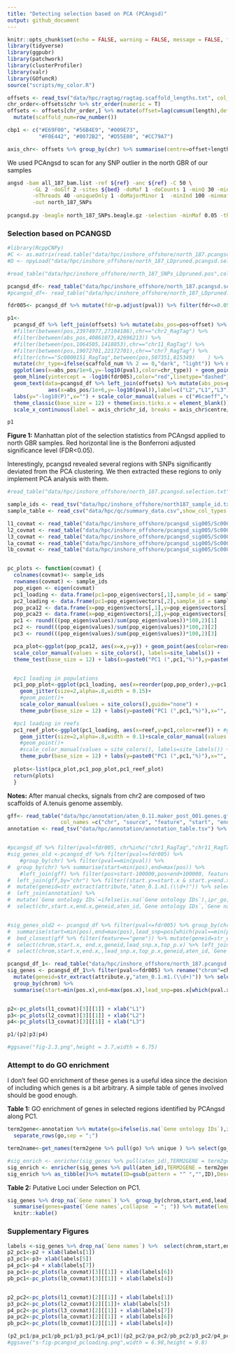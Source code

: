 ```yaml
---
title: "Detecting selection based on PCA (PCAngsd)"
output: github_document
---
```


```r
knitr::opts_chunk$set(echo = FALSE, warning = FALSE, message = FALSE, fig.retina = 2)
library(tidyverse)
library(ggpubr)
library(patchwork)
library(clusterProfiler)
library(valr)
library(GOfuncR)
source("scripts/my_color.R")

offsets <- read_tsv("data/hpc/ragtag/ragtag.scaffold_lengths.txt", col_names = c("chr","length"),show_col_types = FALSE)
chr_order<-offsets$chr %>% str_order(numeric = T)
offsets <- offsets[chr_order,] %>% mutate(offset=lag(cumsum(length),default=0)) %>% 
  mutate(scaffold_num=row_number())

cbp1 <- c("#E69F00", "#56B4E9", "#009E73",
          "#F0E442", "#0072B2", "#D55E00", "#CC79A7")

axis_chr<- offsets %>% group_by(chr) %>% summarise(centre=offset+length/2) %>% mutate(chr_id=ifelse(grepl(chr,pattern="chr"),chr,"Unplaced")) %>% group_by(chr_id) %>% summarise(centre=(max(centre)+min(centre))/2) %>% mutate(chr_id=str_remove(chr_id,"_RagTag"),chr_id=str_remove(chr_id,"chr"))
```


We used PCAngsd to scan for any SNP outlier in the north GBR of our samples

```bash
angsd -bam all_187_bam.list -ref ${ref} -anc ${ref} -C 50 \
        -GL 2 -doGlf 2 -sites ${bed} -doMaf 1 -doCounts 1 -minQ 30 -minMapQ 30 -skipTriallelic 1 \
        -nThreads 40 -uniqueOnly 1 -doMajorMinor 1  -minInd 100 -minmaf 0.05 -SNP_pval 1e-6 \
        -out north_187_SNPs
        
pcangsd.py -beagle north_187_SNPs.beagle.gz -selection -minMaf 0.05 -threads 2 -o north_187.pcangsd -sites_save
```

### Selection based on PCANGSD

```r
#library(RcppCNPy)
#C <- as.matrix(read.table("data/hpc/inshore_offshore/north_187.pcangsd.cov")) # Reads in estimated covariance matrix
#D <- npyLoad("data/hpc/inshore_offshore/north_187_LDpruned.pcangsd.selection.npy") # Reads PC based selection statistics

#read_table("data/hpc/inshore_offshore/north_187_SNPs_LDpruned.pos",col_names = c("chr","pos")) %>% add_column(stat=D,pval=pchisq(stat, 1, lower.tail=FALSE)) %>% write.table("data/hpc/inshore_offshore/north_187_LDpruned.pcangsd.selection.txt",quote = F,row.names = F,sep = "\t",col.names = F)

pcangsd_df<- read_table("data/hpc/inshore_offshore/north_187.pcangsd.selection.ragtag.txt",col_names = c("chr","pos","stat","pval"))
#pcangsd_df<- read_table("data/hpc/inshore_offshore/north_187_LDpruned.pcangsd.selection.ragtag.txt",col_names = c("chr","pos","stat","pval"))

fdr005<- pcangsd_df %>% mutate(fdr=p.adjust(pval)) %>% filter(fdr<=0.05) %>% arrange(desc(fdr)) %>% top_n(1) %>% pull(pval) 

p1<-
  pcangsd_df %>% left_join(offsets) %>% mutate(abs_pos=pos+offset) %>% 
  #filter(between(pos,23974977,27104186),chr=="chr2_RagTag") %>% 
  #filter(between(abs_pos,40861073,42696213)) %>% 
  #filter(between(pos,1064505,1418853),chr=="chr11_RagTag") %>% 
  #filter(between(pos,19072701,22172701),chr=="chr7_RagTag") %>% 
  #filter(chr=="Sc0000151_RagTag",between(pos,507351,815349)	) %>% 
  mutate(chr_type=ifelse(scaffold_num %% 2 == 0,"dark", "light")) %>% mutate(chr_type=ifelse(grepl(chr,pattern="chr"),chr_type,"unplaced")) %>% 
  ggplot(aes(x=abs_pos/1e+6,y=-log10(pval),color=chr_type)) + geom_point(size=1,alpha=.6) +
  geom_hline(yintercept = -log10(fdr005),color="red",linetype="dashed") +
  geom_text(data=pcangsd_df %>% left_join(offsets) %>% mutate(abs_pos=pos+offset) %>% filter(pval<=1e-10) %>% group_by(chr) %>% filter(pval==min(pval)),
             aes(x=abs_pos/1e+6,y=-log10(pval)),label=c("L2","L1","L3"),color="black",hjust=-0.3) + 
  labs(y="-log10(P)",x="") + scale_color_manual(values = c("#6caeff","#2b5d9b","grey"),guide="none") + 
  theme_classic(base_size = 12) + theme(axis.ticks.x = element_blank()) + 
  scale_x_continuous(label = axis_chr$chr_id, breaks = axis_chr$centre/1e6)

p1
```

**Figure 1:** Manhattan plot of the selection statistics from PCAngsd applied to north GBR samples. Red horizontal line is the Bonferroni adjusted significance level (FDR<0.05).

Interestingly, pcangsd revealed several regions with SNPs significantly deviated from the PCA clustering. We then extracted these regions to only implement PCA analysis with them.

```r
#read_table("data/hpc/inshore_offshore/north_187.pcangsd.selection.txt",col_names = c("chr","pos","score","pval")) %>% filter(pval<fdr005) %>% select(chr,pos) %>% write.table("north_187.pcangsd_selection.sig005.pos",quote = F,sep = "\t",row.names = F,col.names = F)

sample_ids <- read_tsv("data/hpc/inshore_offshore/north187_sample_id.txt", col_names = "sample_id",show_col_types = FALSE) %>% pull(sample_id)
sample_table <- read_csv("data/hpc/qc/summary_data.csv",show_col_types = FALSE) %>% select(sample_id,pop,location,reef) %>% mutate(reef=ifelse(reef=="Outer","Offshore","Inshore"))

l1_covmat <- read_table("data/hpc/inshore_offshore/pcangsd_sig005/Sc0000013_chr1_RagTag.pcangsd.cov",col_names = F) %>% as.matrix()
l2_covmat <- read_table("data/hpc/inshore_offshore/pcangsd_sig005/Sc0000135_chr11_RagTag.pcangsd.cov",col_names = F) %>% as.matrix()
l3_covmat <- read_table("data/hpc/inshore_offshore/pcangsd_sig005/Sc0000214_Sc0000151_RagTag.pcangsd.cov",col_names = F) %>% as.matrix()
la_covmat <- read_table("data/hpc/inshore_offshore/pcangsd_sig005/Sc0000185_chr2a_RagTag.pcangsd.cov",col_names = F) %>% as.matrix()
lb_covmat <- read_table("data/hpc/inshore_offshore/pcangsd_sig005/Sc0000097_chr2b_RagTag.pcangsd.cov",col_names = F) %>% as.matrix()


pc_plots <- function(covmat) {
  colnames(covmat)<- sample_ids
  rownames(covmat) <- sample_ids
  pop_eigen <- eigen(covmat)
  pc1_loading <- data.frame(pc1=pop_eigen$vectors[,1],sample_id = sample_ids) %>% left_join(sample_table) %>% mutate(pop_order=site_order()[pop])
  pc2_loading <- data.frame(pc1=pop_eigen$vectors[,2],sample_id = sample_ids) %>% left_join(sample_table) %>% mutate(pop_order=site_order()[pop])
  pop_pca12 <- data.frame(x=pop_eigen$vectors[,1],y=pop_eigen$vectors[,2],sample_id = sample_ids) %>% left_join(sample_table) %>% mutate(pop_order=site_order()[pop])
  pop_pca23 <- data.frame(x=pop_eigen$vectors[,2],y=pop_eigen$vectors[,3],sample_id = sample_ids) %>% left_join(sample_table) %>% mutate(pop_order=site_order()[pop])
  pc1 <- round(((pop_eigen$values)/sum(pop_eigen$values))*100,2)[1]
  pc2 <- round(((pop_eigen$values)/sum(pop_eigen$values))*100,2)[2]
  pc3 <- round(((pop_eigen$values)/sum(pop_eigen$values))*100,2)[3]

  pca_plot<-ggplot(pop_pca12, aes(x=x,y=y)) + geom_point(aes(color=reorder(pop,pop_order),shape=reef),size=2)+ 
  scale_color_manual(values = site_colors(), labels=site_labels()) + 
  theme_test(base_size = 12) + labs(x=paste0("PC1 (",pc1,"%)"),y=paste0("PC2 (",pc2,"%)"), shape="Location", color="Reef")


  #pc1 loading in populations
  pc1_pop_plot<-ggplot(pc1_loading, aes(x=reorder(pop,pop_order),y=pc1,color=reorder(pop,pop_order))) + #geom_point(aes(color=reorder(pop,pop_order),shape=reef),size=2)+ 
    geom_jitter(size=2,alpha=.8,width = 0.15)+
    #geom_point()+
    scale_color_manual(values = site_colors(),guide="none") + 
    theme_pubr(base_size = 12) + labs(y=paste0("PC1 (",pc1,"%)"),x="", shape="", color="")

  #pc1 loading in reefs
  pc1_reef_plot<-ggplot(pc1_loading, aes(x=reef,y=pc1,color=reef)) + #geom_point(aes(color=reorder(pop,pop_order),shape=reef),size=2)+ 
    geom_jitter(size=2,alpha=.8,width = 0.1)+scale_color_manual(values = cbp1,guide="none") +
    #geom_point()+
    #scale_color_manual(values = site_colors(), labels=site_labels()) + 
    theme_pubr(base_size = 12) + labs(y=paste0("PC1 (",pc1,"%)"),x="", shape="", color="")
  
  plots<-list(pca_plot,pc1_pop_plot,pc1_reef_plot)
  return(plots)
  }

```

**Notes:** After manual checks, signals from chr2 are composed of two scaffolds of A.tenuis genome assembly.

```r
gff<- read_table("data/hpc/annotation/aten_0.11.maker_post_001.genes.gff",
                 col_names =c("chr", "source", "feature", "start", "end", "score","strand", "frame", "attribute")) %>% rename("chrom"=chr)
annotation <- read_tsv("data/hpc/annotation/annotation_table.tsv") %>% mutate(geneid=str_remove(aten_id,"\\.m1$"))


#pcangsd_df %>% filter(pval<fdr005, chr%in%c("chr1_RagTag","chr11_RagTag","Sc0000151_RagTag")) %>% 
#sig_genes_old <-pcangsd_df %>% filter(pval<=fdr005) %>% 
    #group_by(chr) %>% filter(pval==min(pval)) %>% 
#  group_by(chr) %>% summarise(start=min(pos),end=max(pos)) %>% 
    #left_join(gff) %>% filter(pos>start-100000,pos<end+100000, feature=="gene")
#  left_join(gff,by="chr") %>% filter((start.y>=start.x & start.y<end.x)|(end.y>=start.x &end.y<=end.x), feature=="gene") %>% 
#  mutate(geneid=str_extract(attribute,"aten_0.1.m1.(\\d+)")) %>% select(chr,start.x,end.x,geneid) %>% 
#  left_join(annotation) %>% 
#  mutate(`Gene ontology IDs`=ifelse(is.na(`Gene ontology IDs`),ipr_go,`Gene ontology IDs`)) %>% drop_na(`Gene ontology IDs`) %>% 
#  select(chr,start.x,end.x,geneid,aten_id,`Gene ontology IDs`,`Gene names`)


#sig_genes_old2 <- pcangsd_df %>% filter(pval<=fdr005) %>% group_by(chr)  %>% 
#  summarise(start=min(pos),end=max(pos),lead_snp=pos[which(pval==min(pval))],top_p=min(pval)) %>% rename("chrom"=chr) %>% 
#  bed_closest(gff %>% filter(feature=="gene")) %>% mutate(geneid=str_extract(attribute.y,"aten_0.1.m1.(\\d+)")) %>% 
#  select(chrom,start.x, end.x,geneid,lead_snp.x,top_p.x) %>% left_join(annotation) %>% 
#  select(chrom,start.x,end.x,,lead_snp.x,top_p.x,geneid,aten_id,`Gene ontology IDs`,`Gene names`)

pcangsd_df_1<- read_table("data/hpc/inshore_offshore/north_187.pcangsd.selection.txt",col_names = c("chr","pos","stat","pval"))
sig_genes <- pcangsd_df_1%>% filter(pval<=fdr005) %>% rename("chrom"=chr) %>% mutate(start=pos,end=pos) %>% bed_closest(gff %>% filter(feature=="gene")) %>% 
  mutate(geneid=str_extract(attribute.y,"aten_0.1.m1.(\\d+)")) %>% select(chrom,pos.x,pval.x,geneid) %>% 
  group_by(chrom) %>% 
  summarise(start=min(pos.x),end=max(pos.x),lead_snp=pos.x[which(pval.x==min(pval.x))],top_p=min(pval.x),n_snp=length(pos.x %>% unique),geneids=paste(geneid %>% unique,collapse = ";")) %>% distinct() %>% separate_rows(geneids,sep=";") %>% left_join(annotation,by = c("geneids"="geneid")) 


p2<-pc_plots(l1_covmat)[3][[1]] + xlab("L1")
p3<-pc_plots(l2_covmat)[3][[1]] + xlab("L2")
p4<-pc_plots(l3_covmat)[3][[1]] + xlab("L3")

p1/(p2|p3|p4)

#ggsave("fig-2.3.png",height = 3.7,width = 6.75)

```

### Attempt to do GO enrichment

I don't feel GO enrichment of these genes is a useful idea since the decision of including which genes is a bit arbitrary. A simple table of genes involved should be good enough.

**Table 1:** GO enrichment of genes in selected regions identified by PCAngsd along PC1.

```r
term2gene<-annotation %>% mutate(go=ifelse(is.na(`Gene ontology IDs`),ipr_go,`Gene ontology IDs`)) %>% drop_na(go) %>% select(go,aten_id) %>% 
  separate_rows(go,sep = ";")

term2name<-get_names(term2gene %>% pull(go) %>% unique ) %>% select(go_id,go_name) %>% na.omit() %>% as_tibble()

#sig_enrich <- enricher(sig_genes %>% pull(aten_id),TERM2GENE = term2gene,qvalueCutoff = 1,pvalueCutoff = 0.05)
sig_enrich <- enricher(sig_genes %>% pull(aten_id),TERM2GENE = term2gene,TERM2NAME = term2name,qvalueCutoff = 1,pvalueCutoff = 0.05)
sig_enrich %>% as_tibble()%>% mutate(ID=gsub(pattern = "^ ","",ID),Description=get_names(ID) %>% pull(go_name)) %>% knitr::kable()

```


**Table 2:** Putative Loci under Selection on PC1.

```r
sig_genes %>% drop_na(`Gene names`) %>%  group_by(chrom,start,end,lead_snp,top_p,n_snp) %>% mutate(top_p=format(top_p,digits=3)) %>% 
  summarise(genes=paste(`Gene names`,collapse  = "; ")) %>% mutate(length_mb=(end-start)/1e6) %>% mutate(length_mb=format(length_mb,digits=3)) %>% arrange(desc(length_mb)) %>% 
  knitr::kable()
```

### Supplementary Figures

```r
labels <-sig_genes %>% drop_na(`Gene names`) %>%  select(chrom,start,end) %>% mutate(label=paste(chrom,":",start,"-",end,sep = "")) %>% distinct() %>% pull(label)
p2_pc1<-p2 + xlab(labels[1])
p3_pc1<-p3+ xlab(labels[5])
p4_pc1<-p4 + xlab(labels[7])
pa_pc1<-pc_plots(la_covmat)[3][[1]] + xlab(labels[6])
pb_pc1<-pc_plots(lb_covmat)[3][[1]] + xlab(labels[4])


p2_pc2<-pc_plots(l1_covmat)[2][[1]] + xlab(labels[1])
p3_pc2<-pc_plots(l2_covmat)[2][[1]]+ xlab(labels[5])
p4_pc2<-pc_plots(l3_covmat)[2][[1]] + xlab(labels[7])
pa_pc2<-pc_plots(la_covmat)[2][[1]] + xlab(labels[6])
pb_pc2<-pc_plots(lb_covmat)[2][[1]] + xlab(labels[4])

(p2_pc1/pa_pc1/pb_pc1/p3_pc1/p4_pc1)|(p2_pc2/pa_pc2/pb_pc2/p3_pc2/p4_pc2)
#ggsave("s-fig-pcangsd_pcloading.png",width = 6.98,height = 9.8)
```